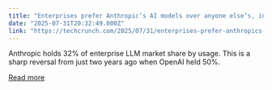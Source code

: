 ```yaml
---
title: "Enterprises prefer Anthropic’s AI models over anyone else’s, including OpenAI’s"
date: "2025-07-31T20:32:49.000Z"
link: "https://techcrunch.com/2025/07/31/enterprises-prefer-anthropics-ai-models-over-anyone-elses-including-openais/"
---
```


Anthropic holds 32% of enterprise LLM market share by usage. This is a sharp reversal from just two years ago when OpenAI held 50%. 

[Read more](https://techcrunch.com/2025/07/31/enterprises-prefer-anthropics-ai-models-over-anyone-elses-including-openais/)

